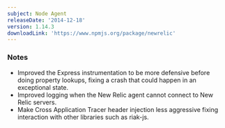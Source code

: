 ```yaml
---
subject: Node Agent
releaseDate: '2014-12-18'
version: 1.14.3
downloadLink: 'https://www.npmjs.org/package/newrelic'
---
```


### Notes

* Improved the Express instrumentation to be more defensive before doing property lookups, fixing a crash that could happen in an exceptional state.
* Improved logging when the New Relic agent cannot connect to New Relic servers.
* Make Cross Application Tracer header injection less aggressive fixing interaction with other libraries such as riak-js.
